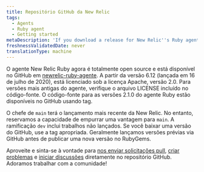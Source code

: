 ```yaml
---
title: Repositório GitHub da New Relic
tags:
  - Agents
  - Ruby agent
  - Getting started
metaDescription: 'If you download a release for New Relic''s Ruby agent from GitHub, be sure to use the appropriate tag.'
freshnessValidatedDate: never
translationType: machine
---
```


O agente New Relic Ruby agora é totalmente open source e está disponível no GitHub em [newrelic-ruby-agente](https://github.com/newrelic/newrelic-ruby-agent/tree/main). A partir da versão 6.12 (lançada em 16 de julho de 2020), está licenciado sob a licença Apache, versão 2.0. Para versões mais antigas do agente, verifique o arquivo LICENSE incluído no código-fonte. O código-fonte para as versões 2.1.0 do agente Ruby estão disponíveis no GitHub usando tag.

O chefe de `main` terá o lançamento mais recente da New Relic. No entanto, reservamos a capacidade de empurrar uma vantagem para `main`. A ramificação `dev` inclui trabalhos não lançados. Se você baixar uma versão do GitHub, use a tag apropriada. Geralmente lançamos versões prévias via GitHub antes de publicar uma nova versão no RubyGems.

Aproveite e sinta-se à vontade para [nos enviar solicitações pull](https://github.com/newrelic/newrelic-ruby-agent/pulls), [criar problemas](https://github.com/newrelic/newrelic-ruby-agent/issues/new/choose) e [iniciar discussões](https://github.com/newrelic/newrelic-ruby-agent/discussions) diretamente no repositório GitHub. Adoramos trabalhar com a comunidade!